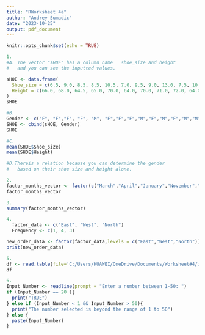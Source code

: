 ---
title: "RWorksheet 4a"
author: "Andrey Sumadic"
date: "2023-10-25"
output: pdf_document
---

```{r setup, include=FALSE}
knitr::opts_chunk$set(echo = TRUE)
```

```{r}
1. 
#A. The vector "sHOE" has a column name   shoe_size and height
#   and you can see the inputted values.

sHOE <- data.frame(
  Shoe_size = c(6.5, 9.0, 8.5, 8.5, 10.5, 7.0, 9.5, 9.0, 13.0, 7.5, 10.5, 8.5, 12.0, 10.5, 13.0, 11.5, 8.5, 5.0, 10.0, 6.5, 7.5, 8.5, 10.5, 8.5, 10.5, 11.0, 9.0, 13.0),
  Height = c(66.0, 68.0, 64.5, 65.0, 70.0, 64.0, 70.0, 71.0, 72.0, 64.0, 74.5, 67.0, 71.0, 71.0, 77.0, 72.0, 59.0, 62.0, 72.0, 66.0, 64.0, 67.0, 73.0, 69.0, 72.0, 70.0, 69.0, 70.0)
)
sHOE
```

```{r}
#B.
Gender <- c("F", "F","F", "F", "M", "F","F","F","M","F","M","F","M","M","M","M","F","F","M","F","F","M","M","F","M","M","M","M")
SHOE <- cbind(sHOE, Gender)
SHOE
```

```{r}
#C.
mean(SHOE$Shoe_size)
mean(SHOE$Height)
```

```{r}
#D.Thereis a relation because you can determine the gender
#   based on their shoe size and height alone.
```

```{r}
2.
factor_months_vector <- factor(c("March","April","January","November","January","September","October","September","November","August","January","November","November","February","May","August","July","December","August","August","September","November","February","April"))
factor_months_vector
```

```{r}
3.
summary(factor_months_vector)
```

```{r}
4.
  factor_data <- c("East", "West", "North")
  Frequency <- c(1, 4, 3)

new_order_data <- factor(factor_data,levels = c("East","West","North"))
print(new_order_data)
```

```{r}
5.
df <- read.table(file='C:/Users/HUAWEI/OneDrive/Documents/Worksheet#4/import_march.csv', header=TRUE, sep=',')
df
```

```{r}
6.
Input_Number <- readline(prompt = "Enter a number between 1-50: ")
if (Input_Number == 20 ){
  print("TRUE")
} else if (Input_Number < 1 && Input_Number > 50){
  print("The number selected is beyond the range of 1 to 50")
} else {
  paste(Input_Number)
}
```

